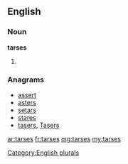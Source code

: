 ==English==

===Noun===
'''tarses'''

# {{plural of|[[tarse]]}}

===Anagrams===
* [[assert#English|assert]]
* [[asters#English|asters]]
* [[setars#English|setars]]
* [[stares#English|stares]]
* [[tasers#English|tasers]], [[Tasers#English|Tasers]]

[[Category:English plurals]]

[[ar:tarses]]
[[fr:tarses]]
[[mg:tarses]]
[[my:tarses]]